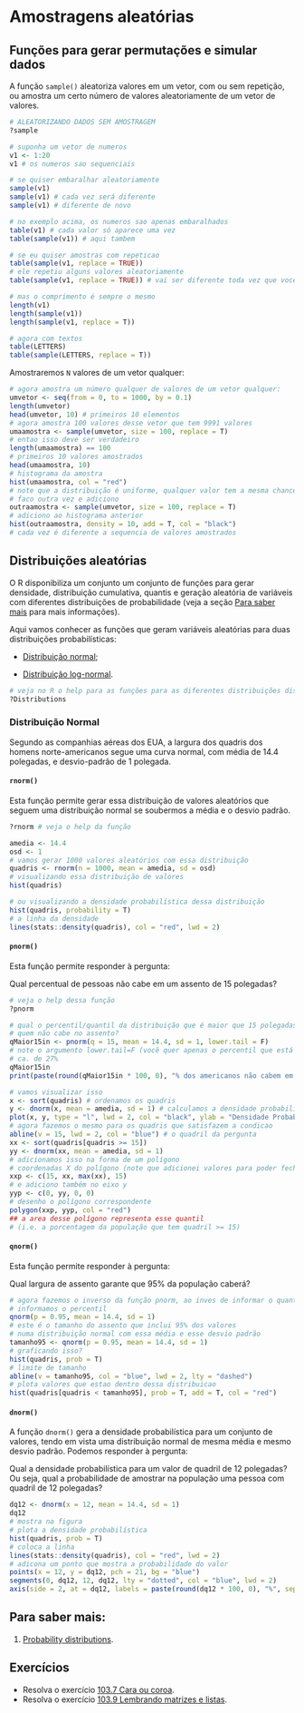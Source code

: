# Amostragens aleatórias {#amost-aleat}

## Funções para gerar permutações e simular dados

A função `sample()` aleatoriza valores em um vetor, com ou sem repetição, ou amostra um certo número de valores aleatoriamente de um vetor de valores.  

```r
# ALEATORIZANDO DADOS SEM AMOSTRAGEM
?sample
```


```r
# suponha um vetor de numeros
v1 <- 1:20
v1 # os numeros sao sequenciais

# se quiser embaralhar aleatoriamente
sample(v1)
sample(v1) # cada vez será diferente
sample(v1) # diferente de novo

# no exemplo acima, os numeros sao apenas embaralhados
table(v1) # cada valor só aparece uma vez
table(sample(v1)) # aqui tambem

# se eu quiser amostras com repeticao
table(sample(v1, replace = TRUE))
# ele repetiu alguns valores aleatoriamente
table(sample(v1, replace = TRUE)) # vai ser diferente toda vez que voce executa

# mas o comprimento é sempre o mesmo
length(v1)
length(sample(v1))
length(sample(v1, replace = T))

# agora com textos
table(LETTERS)
table(sample(LETTERS, replace = T))
```

Amostraremos `N` valores de um vetor qualquer:  

```r
# agora amostra um número qualquer de valores de um vetor qualquer:
umvetor <- seq(from = 0, to = 1000, by = 0.1)
length(umvetor)
head(umvetor, 10) # primeiros 10 elementos
# agora amostra 100 valores desse vetor que tem 9991 valores
umaamostra <- sample(umvetor, size = 100, replace = T)
# entao isso deve ser verdadeiro
length(umaamostra) == 100
# primeiros 10 valores amostrados
head(umaamostra, 10)
# histograma da amostra
hist(umaamostra, col = "red")
# note que a distribuição é uniforme, qualquer valor tem a mesma chance de ser amostrado
# faco outra vez e adiciono
outraamostra <- sample(umvetor, size = 100, replace = T)
# adiciono ao histograma anterior
hist(outraamostra, density = 10, add = T, col = "black")
# cada vez é diferente a sequencia de valores amostrados
```

## Distribuições aleatórias

O R disponibiliza um conjunto um conjunto de funções para gerar densidade, distribuição cumulativa, quantis e geração aleatória de variáveis com diferentes distribuições de probabilidade (veja a seção [Para saber mais](#sabermais-distribuicoes) para mais informações).  

Aqui vamos conhecer as funções que geram variáveis aleatórias para duas distribuições probabilísticas:

* [Distribuição normal](https://en.wikipedia.org/wiki/Normal_distribution);

* [Distribuição log-normal](https://en.wikipedia.org/wiki/Log-normal_distribution).  


```r
# veja no R o help para as funções para as diferentes distribuições disponíveis no R.
?Distributions
```

### Distribuição Normal

Segundo as companhias aéreas dos EUA, a largura dos quadris dos homens norte-americanos segue uma curva normal, com média de 14.4 polegadas, e desvio-padrão de 1 polegada.

#### `rnorm()`

Esta função permite gerar essa distribuição de valores aleatórios que seguem uma distribuição normal se soubermos a média e o desvio padrão.  

```r
?rnorm # veja o help da função
```

```r
amedia <- 14.4
osd <- 1
# vamos gerar 1000 valores aleatórios com essa distribuição
quadris <- rnorm(n = 1000, mean = amedia, sd = osd)
# visualizando essa distribuição de valores
hist(quadris)

# ou visualizando a densidade probabilística dessa distribuição
hist(quadris, probability = T)
# a linha da densidade
lines(stats::density(quadris), col = "red", lwd = 2)
```


#### `pnorm()`

Esta função permite responder à pergunta:

::: {.infobox .idea data-latex="idea"}

Qual percentual de pessoas não cabe em um assento de 15 polegadas?

:::


```r
# veja o help dessa função
?pnorm
```


```r
# qual o percentil/quantil da distribuição que é maior que 15 polegadas
# quem não cabe no assento?
qMaior15in <- pnorm(q = 15, mean = 14.4, sd = 1, lower.tail = F)
# note o argumento lower.tail=F (você quer apenas o percentil que está acima desse valor)
# ca. de 27%
qMaior15in
print(paste(round(qMaior15in * 100, 0), "% dos americanos não cabem em um assento de 15 polegadas", sep = ""))

# vamos visualizar isso
x <- sort(quadris) # ordenamos os quadris
y <- dnorm(x, mean = amedia, sd = 1) # calculamos a densidade probabilística desses valores
plot(x, y, type = "l", lwd = 2, col = "black", ylab = "Densidade Probabilística", xlab = "Quadris de americanos (inches)") # plotamos isso e temos nossa curva normal
# agora fazemos o mesmo para os quadris que satisfazem a condicao
abline(v = 15, lwd = 2, col = "blue") # o quadril da pergunta
xx <- sort(quadris[quadris >= 15])
yy <- dnorm(xx, mean = amedia, sd = 1)
# adicionamos isso na forma de um polígono
# coordenadas X do polígono (note que adicionei valores para poder fechar o polígono)
xxp <- c(15, xx, max(xx), 15)
# e adiciono também no eixo y
yyp <- c(0, yy, 0, 0)
# desenho o polígono correspondente
polygon(xxp, yyp, col = "red")
## a area desse polígono representa esse quantil
# (i.e. a porcentagem da população que tem quadril >= 15)
```

#### `qnorm()`

Esta função permite responder à pergunta:

::: {.infobox .idea data-latex="idea"}

Qual largura de assento garante que 95% da população caberá?

:::


```r
# agora fazemos o inverso da função pnorm, ao inves de informar o quantil,
# informamos o percentil
qnorm(p = 0.95, mean = 14.4, sd = 1)
# este é o tamanho do assento que inclui 95% dos valores
# numa distribuição normal com essa média e esse desvio padrão
tamanho95 <- qnorm(p = 0.95, mean = 14.4, sd = 1)
# graficando isso?
hist(quadris, prob = T)
# limite de tamanho
abline(v = tamanho95, col = "blue", lwd = 2, lty = "dashed")
# plota valores que estao dentro dessa distribuicao
hist(quadris[quadris < tamanho95], prob = T, add = T, col = "red")
```

#### `dnorm()`

A função `dnorm()` gera a densidade probabilística para um conjunto de valores, tendo em vista uma distribuição normal de mesma média e mesmo desvio padrão.
Podemos responder à pergunta:


::: {.infobox .idea data-latex="idea"}

Qual a densidade probabilística para um valor de quadril de 12 polegadas? Ou seja, qual a probabilidade de amostrar na população uma pessoa com quadril de 12 polegadas?

:::


```r
dq12 <- dnorm(x = 12, mean = 14.4, sd = 1)
dq12
# mostra na figura
# plota a densidade probabilística
hist(quadris, prob = T)
# coloca a linha
lines(stats::density(quadris), col = "red", lwd = 2)
# adicona um ponto que mostra a probabilidade do valor
points(x = 12, y = dq12, pch = 21, bg = "blue")
segments(0, dq12, 12, dq12, lty = "dotted", col = "blue", lwd = 2)
axis(side = 2, at = dq12, labels = paste(round(dq12 * 100, 0), "%", sep = ""), line = NULL, las = 2, col = "blue")
```

## Para saber mais: {#sabermais-distribuicoes}

(1) [Probability distributions](http://www.r-tutor.com/elementary-statistics/probability-distributions).  

## Exercícios

* Resolva o exercício [103.7 Cara ou coroa](http://www.lage.ib.usp.br/notar/exercicio.php?exerc=34).
* Resolva o exercício [103.9 Lembrando matrizes e listas](http://www.lage.ib.usp.br/notar/exercicio.php?exerc=37).
